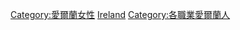 [[Category:愛爾蘭女性|Category:愛爾蘭女性]]
[[Category:各職業諸國女性|Ireland]]
[[Category:各職業愛爾蘭人|Category:各職業愛爾蘭人]]